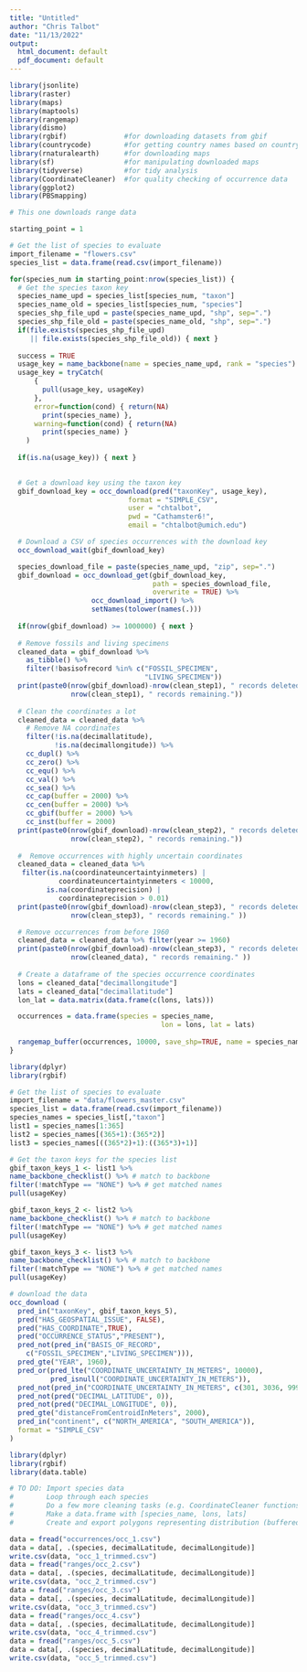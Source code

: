 ```yaml
---
title: "Untitled"
author: "Chris Talbot"
date: "11/13/2022"
output:
  html_document: default
  pdf_document: default
---
```


```r
library(jsonlite)
library(raster)
library(maps)
library(maptools)
library(rangemap)
library(dismo)
library(rgbif)              #for downloading datasets from gbif
library(countrycode)        #for getting country names based on countryCode important
library(rnaturalearth)      #for downloading maps
library(sf)                 #for manipulating downloaded maps
library(tidyverse)          #for tidy analysis
library(CoordinateCleaner)  #for quality checking of occurrence data
library(ggplot2)
library(PBSmapping)
```

```r
# This one downloads range data

starting_point = 1

# Get the list of species to evaluate
import_filename = "flowers.csv"
species_list = data.frame(read.csv(import_filename))

for(species_num in starting_point:nrow(species_list)) {
  # Get the species taxon key
  species_name_upd = species_list[species_num, "taxon"]
  species_name_old = species_list[species_num, "species"]
  species_shp_file_upd = paste(species_name_upd, "shp", sep=".")
  species_shp_file_old = paste(species_name_old, "shp", sep=".")
  if(file.exists(species_shp_file_upd) 
     || file.exists(species_shp_file_old)) { next }
  
  success = TRUE
  usage_key = name_backbone(name = species_name_upd, rank = "species") 
  usage_key = tryCatch(
      {
        pull(usage_key, usageKey)
      },
      error=function(cond) { return(NA) 
        print(species_name) },
      warning=function(cond) { return(NA)
        print(species_name) }
    )  
    
  if(is.na(usage_key)) { next }

  
  # Get a download key using the taxon key
  gbif_download_key = occ_download(pred("taxonKey", usage_key),
                             format = "SIMPLE_CSV",
                             user = "chtalbot",
                             pwd = "Cathamster6!",
                             email = "chtalbot@umich.edu")

  # Download a CSV of species occurrences with the download key
  occ_download_wait(gbif_download_key)

  species_download_file = paste(species_name_upd, "zip", sep=".")
  gbif_download = occ_download_get(gbif_download_key,
                                   path = species_download_file,
                                   overwrite = TRUE) %>%
                    occ_download_import() %>%
                    setNames(tolower(names(.)))
  
  if(nrow(gbif_download) >= 1000000) { next }
    
  # Remove fossils and living specimens
  cleaned_data = gbif_download %>%
    as_tibble() %>%
    filter(!basisofrecord %in% c("FOSSIL_SPECIMEN",
                                 "LIVING_SPECIMEN"))
  print(paste0(nrow(gbif_download)-nrow(clean_step1), " records deleted; ",
               nrow(clean_step1), " records remaining."))
  
  # Clean the coordinates a lot
  cleaned_data = cleaned_data %>%
    # Remove NA coordinates
    filter(!is.na(decimallatitude),
           !is.na(decimallongitude)) %>%
    cc_dupl() %>%
    cc_zero() %>%
    cc_equ() %>%
    cc_val() %>%
    cc_sea() %>%
    cc_cap(buffer = 2000) %>%
    cc_cen(buffer = 2000) %>%
    cc_gbif(buffer = 2000) %>%
    cc_inst(buffer = 2000)
  print(paste0(nrow(gbif_download)-nrow(clean_step2), " records deleted; ",
               nrow(clean_step2), " records remaining."))
  
  #  Remove occurrences with highly uncertain coordinates
  cleaned_data = cleaned_data %>%
   filter(is.na(coordinateuncertaintyinmeters) |
            coordinateuncertaintyinmeters < 10000,
         is.na(coordinateprecision) |
            coordinateprecision > 0.01)
  print(paste0(nrow(gbif_download)-nrow(clean_step3), " records deleted; ",
               nrow(clean_step3), " records remaining." ))

  # Remove occurrences from before 1960
  cleaned_data = cleaned_data %>% filter(year >= 1960)
  print(paste0(nrow(gbif_download)-nrow(clean_step3), " records deleted; ",
               nrow(cleaned_data), " records remaining." ))
  
  # Create a dataframe of the species occurrence coordinates
  lons = cleaned_data["decimallongitude"]
  lats = cleaned_data["decimallatitude"]
  lon_lat = data.matrix(data.frame(c(lons, lats)))

  occurrences = data.frame(species = species_name, 
                                     lon = lons, lat = lats)
  
  rangemap_buffer(occurrences, 10000, save_shp=TRUE, name = species_name)
}
```


```r
library(dplyr)
library(rgbif) 

# Get the list of species to evaluate
import_filename = "data/flowers_master.csv"
species_list = data.frame(read.csv(import_filename))
species_names = species_list[,"taxon"]
list1 = species_names[1:365]
list2 = species_names[(365+1):(365*2)]
list3 = species_names[((365*2)+1):((365*3)+1)]

# Get the taxon keys for the species list
gbif_taxon_keys_1 <- list1 %>% 
name_backbone_checklist() %>% # match to backbone 
filter(!matchType == "NONE") %>% # get matched names
pull(usageKey) 

gbif_taxon_keys_2 <- list2 %>% 
name_backbone_checklist() %>% # match to backbone 
filter(!matchType == "NONE") %>% # get matched names
pull(usageKey) 

gbif_taxon_keys_3 <- list3 %>% 
name_backbone_checklist() %>% # match to backbone 
filter(!matchType == "NONE") %>% # get matched names
pull(usageKey) 

```

```r
# download the data
occ_download (
  pred_in("taxonKey", gbif_taxon_keys_5), 
  pred("HAS_GEOSPATIAL_ISSUE", FALSE),
  pred("HAS_COORDINATE",TRUE),
  pred("OCCURRENCE_STATUS","PRESENT"),
  pred_not(pred_in("BASIS_OF_RECORD",
    c("FOSSIL_SPECIMEN","LIVING_SPECIMEN"))),
  pred_gte("YEAR", 1960),
  pred_or(pred_lte("COORDINATE_UNCERTAINTY_IN_METERS", 10000), 
          pred_isnull("COORDINATE_UNCERTAINTY_IN_METERS")),
  pred_not(pred_in("COORDINATE_UNCERTAINTY_IN_METERS", c(301, 3036, 999, 9999))),
  pred_not(pred("DECIMAL_LATITUDE", 0)),
  pred_not(pred("DECIMAL_LONGITUDE", 0)),
  pred_gte("distanceFromCentroidInMeters", 2000),
  pred_in("continent", c("NORTH_AMERICA", "SOUTH_AMERICA")),
  format = "SIMPLE_CSV"
)
```


```r
library(dplyr)
library(rgbif) 
library(data.table)

# TO DO: Import species data
#        Loop through each species
#        Do a few more cleaning tasks (e.g. CoordinateCleaner functions)
#        Make a data.frame with [species_name, lons, lats]
#        Create and export polygons representing distribution (buffered points or alpha-shapes?)

data = fread("occurrences/occ_1.csv")
data = data[, .(species, decimalLatitude, decimalLongitude)]
write.csv(data, "occ_1_trimmed.csv")
data = fread("ranges/occ_2.csv")
data = data[, .(species, decimalLatitude, decimalLongitude)]
write.csv(data, "occ_2_trimmed.csv")
data = fread("ranges/occ_3.csv")
data = data[, .(species, decimalLatitude, decimalLongitude)]
write.csv(data, "occ_3_trimmed.csv")
data = fread("ranges/occ_4.csv")
data = data[, .(species, decimalLatitude, decimalLongitude)]
write.csv(data, "occ_4_trimmed.csv")
data = fread("ranges/occ_5.csv")
data = data[, .(species, decimalLatitude, decimalLongitude)]
write.csv(data, "occ_5_trimmed.csv")
```
